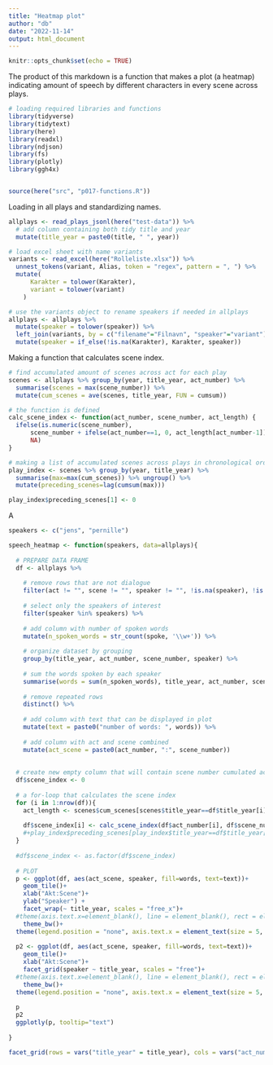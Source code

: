 ```yaml
---
title: "Heatmap plot"
author: "db"
date: "2022-11-14"
output: html_document
---
```


```r
knitr::opts_chunk$set(echo = TRUE)
```

The product of this markdown is a function that makes a plot (a heatmap) indicating amount of speech by different characters in every scene across plays.

```r
# loading required libraries and functions
library(tidyverse)
library(tidytext)
library(here)
library(readxl)
library(ndjson)
library(fs)
library(plotly)
library(ggh4x)


source(here("src", "p017-functions.R"))
```

Loading in all plays and standardizing names.

```r

allplays <- read_plays_jsonl(here("test-data")) %>% 
  # add column containing both tidy title and year
  mutate(title_year = paste0(title, " ", year))

# load excel sheet with name variants
variants <- read_excel(here("Rolleliste.xlsx")) %>% 
  unnest_tokens(variant, Alias, token = "regex", pattern = ", ") %>% 
  mutate(
      Karakter = tolower(Karakter),
      variant = tolower(variant)
    )

# use the variants object to rename speakers if needed in allplays
allplays <- allplays %>%
  mutate(speaker = tolower(speaker)) %>% 
  left_join(variants, by = c("filename"="Filnavn", "speaker"="variant")) %>% 
  mutate(speaker = if_else(!is.na(Karakter), Karakter, speaker))

```

Making a function that calculates scene index.

```r
# find accumulated amount of scenes across act for each play
scenes <- allplays %>% group_by(year, title_year, act_number) %>%
  summarise(scenes = max(scene_number)) %>%
  mutate(cum_scenes = ave(scenes, title_year, FUN = cumsum))

# the function is defined
calc_scene_index <- function(act_number, scene_number, act_length) {
  ifelse(is.numeric(scene_number),
      scene_number + ifelse(act_number==1, 0, act_length[act_number-1]),
      NA)
}

# making a list of accumulated scenes across plays in chronological order
play_index <- scenes %>% group_by(year, title_year) %>% 
  summarise(max=max(cum_scenes)) %>% ungroup() %>% 
  mutate(preceding_scenes=lag(cumsum(max)))

play_index$preceding_scenes[1] <- 0

```

A

```r
speakers <- c("jens", "pernille")

speech_heatmap <- function(speakers, data=allplays){
  
  # PREPARE DATA FRAME
  df <- allplays %>%
  
    # remove rows that are not dialogue
    filter(act != "", scene != "", speaker != "", !is.na(speaker), !is.na(spoke)) %>%
    
    # select only the speakers of interest
    filter(speaker %in% speakers) %>% 
    
    # add column with number of spoken words
    mutate(n_spoken_words = str_count(spoke, '\\w+')) %>% 
  
    # organize dataset by grouping
    group_by(title_year, act_number, scene_number, speaker) %>% 
    
    # sum the words spoken by each speaker
    summarise(words = sum(n_spoken_words), title_year, act_number, scene_number) %>% 
    
    # remove repeated rows
    distinct() %>% 
  
    # add column with text that can be displayed in plot
    mutate(text = paste0("number of words: ", words)) %>%
    
    # add column with act and scene combined
    mutate(act_scene = paste0(act_number, ":", scene_number))
  
  
  # create new empty column that will contain scene number cumulated across acts. this will be the x-axis in the plot
  df$scene_index <- 0
  
  # a for-loop that calculates the scene index
  for (i in 1:nrow(df)){
    act_length <- scenes$cum_scenes[scenes$title_year==df$title_year[i]]
    
    df$scene_index[i] <- calc_scene_index(df$act_number[i], df$scene_number[i], act_length)
    #+play_index$preceding_scenes[play_index$title_year==df$title_year[i]]
  }
  
  #df$scene_index <- as.factor(df$scene_index)
  
  # PLOT
  p <- ggplot(df, aes(act_scene, speaker, fill=words, text=text))+
    geom_tile()+
    xlab("Akt:Scene")+
    ylab("Speaker") +
    facet_wrap(~ title_year, scales = "free_x")+
  #theme(axis.text.x=element_blank(), line = element_blank(), rect = element_blank()) +
    theme_bw()+
  theme(legend.position = "none", axis.text.x = element_text(size = 5, angle = 55, hjust=1), strip.text.x = element_text(size = 6))
  
  p2 <- ggplot(df, aes(act_scene, speaker, fill=words, text=text))+
    geom_tile()+
    xlab("Akt:Scene")+
    facet_grid(speaker ~ title_year, scales = "free")+
  #theme(axis.text.x=element_blank(), line = element_blank(), rect = element_blank()) +
    theme_bw()+
  theme(legend.position = "none", axis.text.x = element_text(size = 5, angle = 55, hjust=1), strip.text.x = element_text(size = 6))
  
  p
  p2
  ggplotly(p, tooltip="text")
  
}
```

```r
facet_grid(rows = vars("title_year" = title_year), cols = vars("act_number" = act_number, "scene_number" = scene_number), switch = "x", scales = "free_x")
```

